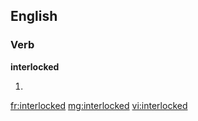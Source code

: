 ==English==

===Verb===
'''interlocked'''

# {{past of|[[interlock]]}}

[[fr:interlocked]]
[[mg:interlocked]]
[[vi:interlocked]]